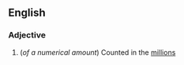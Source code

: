 ==English==

===Adjective===
{{en-adj|-|pos=[[six]]-[[figure]]}}

#(''of a numerical amount'') Counted in the [[million]]s